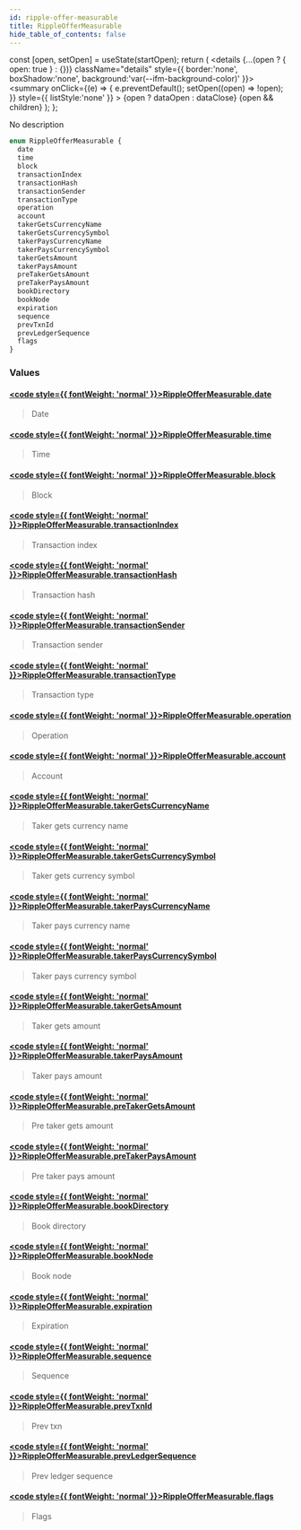 ```yaml
---
id: ripple-offer-measurable
title: RippleOfferMeasurable
hide_table_of_contents: false
---
```







  const [open, setOpen] = useState(startOpen);
  return (
    <details {...(open ? { open: true } : {})} className="details" style={{ border:'none', boxShadow:'none', background:'var(--ifm-background-color)' }}>
      <summary
        onClick={(e) => {
          e.preventDefault();
          setOpen((open) => !open);
        }}
        style={{ listStyle:'none' }}
      >
      {open ? dataOpen : dataClose}
      </summary>
      {open && children}
    </details>
  );
};








No description


```graphql
enum RippleOfferMeasurable {
  date
  time
  block
  transactionIndex
  transactionHash
  transactionSender
  transactionType
  operation
  account
  takerGetsCurrencyName
  takerGetsCurrencySymbol
  takerPaysCurrencyName
  takerPaysCurrencySymbol
  takerGetsAmount
  takerPaysAmount
  preTakerGetsAmount
  preTakerPaysAmount
  bookDirectory
  bookNode
  expiration
  sequence
  prevTxnId
  prevLedgerSequence
  flags
}
```




### Values

#### [<code style={{ fontWeight: 'normal' }}>RippleOfferMeasurable.<b>date</b></code>](#)  
> 
> 
> Date
> 

#### [<code style={{ fontWeight: 'normal' }}>RippleOfferMeasurable.<b>time</b></code>](#)  
> 
> 
> Time
> 

#### [<code style={{ fontWeight: 'normal' }}>RippleOfferMeasurable.<b>block</b></code>](#)  
> 
> 
> Block
> 

#### [<code style={{ fontWeight: 'normal' }}>RippleOfferMeasurable.<b>transactionIndex</b></code>](#)  
> 
> 
> Transaction index
> 

#### [<code style={{ fontWeight: 'normal' }}>RippleOfferMeasurable.<b>transactionHash</b></code>](#)  
> 
> 
> Transaction hash
> 

#### [<code style={{ fontWeight: 'normal' }}>RippleOfferMeasurable.<b>transactionSender</b></code>](#)  
> 
> 
> Transaction sender
> 

#### [<code style={{ fontWeight: 'normal' }}>RippleOfferMeasurable.<b>transactionType</b></code>](#)  
> 
> 
> Transaction type
> 

#### [<code style={{ fontWeight: 'normal' }}>RippleOfferMeasurable.<b>operation</b></code>](#)  
> 
> 
> Operation
> 

#### [<code style={{ fontWeight: 'normal' }}>RippleOfferMeasurable.<b>account</b></code>](#)  
> 
> 
> Account
> 

#### [<code style={{ fontWeight: 'normal' }}>RippleOfferMeasurable.<b>takerGetsCurrencyName</b></code>](#)  
> 
> 
> Taker gets currency name
> 

#### [<code style={{ fontWeight: 'normal' }}>RippleOfferMeasurable.<b>takerGetsCurrencySymbol</b></code>](#)  
> 
> 
> Taker gets currency symbol
> 

#### [<code style={{ fontWeight: 'normal' }}>RippleOfferMeasurable.<b>takerPaysCurrencyName</b></code>](#)  
> 
> 
> Taker pays currency name
> 

#### [<code style={{ fontWeight: 'normal' }}>RippleOfferMeasurable.<b>takerPaysCurrencySymbol</b></code>](#)  
> 
> 
> Taker pays currency symbol
> 

#### [<code style={{ fontWeight: 'normal' }}>RippleOfferMeasurable.<b>takerGetsAmount</b></code>](#)  
> 
> 
> Taker gets amount
> 

#### [<code style={{ fontWeight: 'normal' }}>RippleOfferMeasurable.<b>takerPaysAmount</b></code>](#)  
> 
> 
> Taker pays amount
> 

#### [<code style={{ fontWeight: 'normal' }}>RippleOfferMeasurable.<b>preTakerGetsAmount</b></code>](#)  
> 
> 
> Pre taker gets amount
> 

#### [<code style={{ fontWeight: 'normal' }}>RippleOfferMeasurable.<b>preTakerPaysAmount</b></code>](#)  
> 
> 
> Pre taker pays amount
> 

#### [<code style={{ fontWeight: 'normal' }}>RippleOfferMeasurable.<b>bookDirectory</b></code>](#)  
> 
> 
> Book directory
> 

#### [<code style={{ fontWeight: 'normal' }}>RippleOfferMeasurable.<b>bookNode</b></code>](#)  
> 
> 
> Book node
> 

#### [<code style={{ fontWeight: 'normal' }}>RippleOfferMeasurable.<b>expiration</b></code>](#)  
> 
> 
> Expiration
> 

#### [<code style={{ fontWeight: 'normal' }}>RippleOfferMeasurable.<b>sequence</b></code>](#)  
> 
> 
> Sequence
> 

#### [<code style={{ fontWeight: 'normal' }}>RippleOfferMeasurable.<b>prevTxnId</b></code>](#)  
> 
> 
> Prev txn
> 

#### [<code style={{ fontWeight: 'normal' }}>RippleOfferMeasurable.<b>prevLedgerSequence</b></code>](#)  
> 
> 
> Prev ledger sequence
> 

#### [<code style={{ fontWeight: 'normal' }}>RippleOfferMeasurable.<b>flags</b></code>](#)  
> 
> 
> Flags
> 



